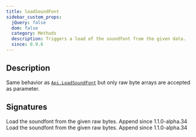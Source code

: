 ```yaml
---
title: loadSoundFont
sidebar_custom_props:
  jQuery: false
  dom: false
  category: Methods
  description: Triggers a load of the soundfont from the given data.
  since: 0.9.6
---
```


<SinceBadge since="0.9.6" />


## Description

Same behavior as [`Api.LoadSoundFont`](/docs/reference/api/loadsoundfont) but only raw byte arrays are accepted
as parameter.

## Signatures

<TypeTable>
    <TypeRow type="net" name="void LoadSoundFont(byte[] raw, bool append)">
        Load the soundfont from the given raw bytes.
        Append since <span class="badge badge--info">1.1.0-alpha.34</span>
    </TypeRow>
    <TypeRow type="js" name="function loadSoundFont(uint8array, append)">
        Load the soundfont from the given raw bytes.
        Append since <span class="badge badge--info">1.1.0-alpha.34</span>
    </TypeRow>
</TypeTable>
